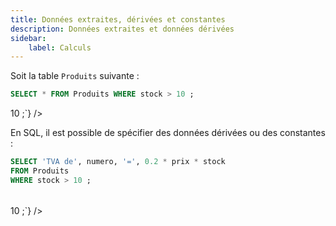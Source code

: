 ```yaml
---
title: Données extraites, dérivées et constantes
description: Données extraites et données dérivées
sidebar:
    label: Calculs
---
```



<Slide title="Données dérivées et constantes">

Soit la table `Produits` suivante :

```sql
SELECT * FROM Produits WHERE stock > 10 ;
```
<Table
  sqliteDB="public/sample/ecommerce/ecommerce-fr-erd-v2.sqlite"
  title="Produits"
  query={`SELECT * FROM Produits WHERE stock > 10 ;`}
/>

</Slide>
<Slide>

En SQL, il est possible de spécifier des données dérivées ou des constantes :

```sql
SELECT 'TVA de', numero, '=', 0.2 * prix * stock 
FROM Produits
WHERE stock > 10 ;
```

<Table
  sqliteDB="public/sample/ecommerce/ecommerce-fr-erd-v2.sqlite"
  title="Produits"
  query={`SELECT 'TVA de', numero, '=', 0.2 * prix * stock FROM Produits WHERE stock > 10 ;`}
/>

_Dans cet exemple, on calcule la TVA pour les produits dont le stock est supérieur à 10._

</Slide>
<Slide>

## Renommage des colonnes

Par défaut, les colonnes du résultat prennent le nom utilisé dans la clause `SELECT`

Pour utiliser un autre nom (ou **alias**) il faut utiliser la clause `AS`. 

Exemple :

```sql
SELECT numero AS 'Produit', 0.2 * prix * stock AS 'TVA' 
FROM Produits 
WHERE stock > 10 ;
```

<Table
  sqliteDB="public/sample/ecommerce/ecommerce-fr-erd-v2.sqlite"
  title="Produits"
  query={`SELECT numero AS 'Produit', 0.2 * prix * stock AS 'TVA' FROM Produits WHERE stock > 10 ;`}
/>

</Slide>
